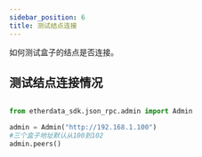 ```yaml
---
sidebar_position: 6
title: 测试结点连接
---
```


如何测试盒子的结点是否连接。

## 测试结点连接情况

```python

from etherdata_sdk.json_rpc.admin import Admin

admin = Admin("http://192.168.1.100")
#三个盒子地址默认从100到102
admin.peers()
```
